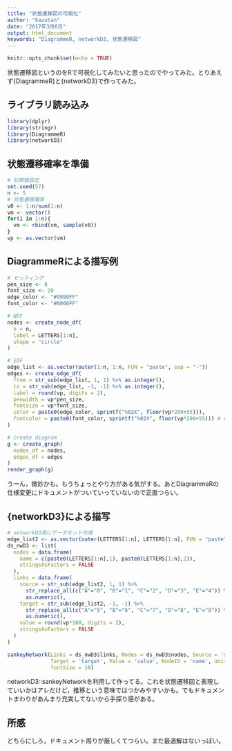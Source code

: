 ```yaml
---
title: "状態遷移図の可視化"
author: "kazutan"
date: "2017年3月6日"
output: html_document
keywords: "DiagrammeR, networkD3, 状態遷移図"
---
```


```r
knitr::opts_chunk$set(echo = TRUE)
```

状態遷移図というのをRで可視化してみたいと思ったのでやってみた。とりあえず{DiagrammeR}と{networkD3}で作ってみた。

## ライブラリ読み込み

```r
library(dplyr)
library(stringr)
library(DiagrammeR)
library(networkD3)
```

## 状態遷移確率を準備

```r
# 初期値設定
set.seed(57)
n <- 5
# 状態遷移確率
v0 <- 1:n/sum(1:n)
vm <- vector()
for(i in 1:n){
  vm <- rbind(vm, sample(v0))
}
vp <- as.vector(vm)
```

## DiagrammeRによる描写例

```r
# セッティング
pen_size <- 8
font_size <- 20
edge_color <- "#9999FF"
font_color <- "#0000FF"

# NDF
nodes <- create_node_df(
  n = n,
  label = LETTERS[1:n],
  shape = "circle"
)

# EDF
edge_list <- as.vector(outer(1:n, 1:n, FUN = "paste", sep = "-"))
edges <- create_edge_df(
  from = str_sub(edge_list, 1, 1) %>% as.integer(),
  to = str_sub(edge_list, -1, -1) %>% as.integer(),
  label = round(vp, digits = 2),
  penwidth = vp*pen_size,
  fontsize = vp*font_size,
  color = paste0(edge_color, sprintf("%02X", floor(vp*200+55))),
  fontcolor = paste0(font_color, sprintf("%02X", floor(vp*200+55))) # digets for alpha does not work...why?
)

# create diagram
g <- create_graph(
  nodes_df = nodes,
  edges_df = edges
)
render_graph(g)
```

うーん，微妙かも。もうちょっとやり方がある気がする。あとDiagrammeRの仕様変更にドキュメントがついていっていないので正直つらい。

## {networkD3}による描写

```r
# networkD3用にデータセット作成
edge_list2 <- as.vector(outer(LETTERS[1:n], LETTERS[1:n], FUN = "paste", sep = "-"))
ds_nwD3 <- list(
  nodes = data.frame(
    name = c(paste0(LETTERS[1:n],1), paste0(LETTERS[1:n],2)),
    stringsAsFactors = FALSE
  ),
  links = data.frame(
    source = str_sub(edge_list2, 1, 1) %>% 
      str_replace_all(c("A"="0", "B"="1", "C"="2", "D"="3", "E"="4")) %>% 
      as.numeric(),
    target = str_sub(edge_list2, -1, -1) %>% 
      str_replace_all(c("A"="5", "B"="6", "C"="7", "D"="8", "E"="9")) %>% 
      as.numeric(),
    value = round(vp*100, digits = 2),
    stringsAsFactors = FALSE
  )
)

sankeyNetwork(Links = ds_nwD3$links, Nodes = ds_nwD3$nodes, Source = 'source',
              Target = 'target', Value = 'value', NodeID = 'name', units = '%', nodeWidth = 50, iterations = 3,
              fontSize = 18)
```

networkD3::sankeyNetworkを利用して作ってる。これを状態遷移図と表現していいかはアレだけど，推移という意味ではつかみやすいかも。でもドキュメントまわりがあんまり充実してないから手探り感がある。

## 所感

どちらにしろ，ドキュメント周りが厳しくてつらい。まだ最適解はないっぽい。